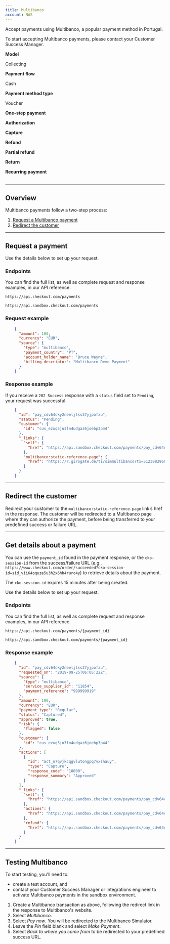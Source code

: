 ```yaml
---
title: Multibanco
account: NAS
---
```


Accept payments using Multibanco, a popular payment method in Portugal.

<TipBox variant="info">

To start accepting Multibanco payments, please contact your Customer Success Manager.

</TipBox>

<Table>
<TableBody>
<TableRow>
<TableCell withBackground>

**Model**

</TableCell>
<TableCell>

Collecting

</TableCell>
</TableRow>
<TableRow>
<TableCell withBackground>

**Payment flow**

</TableCell>
<TableCell>

Cash

</TableCell>
</TableRow>
<TableRow>
<TableCell withBackground>

**Payment method type**

</TableCell>
<TableCell>

Voucher

</TableCell>
</TableRow>
<TableRow>
<TableCell withBackground>

**One-step payment**

</TableCell>
<TableTicCell type="check"/>
</TableRow>
<TableRow>
<TableCell withBackground>

**Authorization**

</TableCell>
<TableTicCell type="error"/>
</TableRow>
<TableRow>
<TableCell withBackground>

**Capture**

</TableCell>
<TableTicCell type="error" />
</TableRow>
<TableRow>
<TableCell withBackground>

**Refund**

</TableCell>
<TableTicCell type="error" />
</TableRow>
<TableRow>
<TableCell withBackground>

**Partial refund**

</TableCell>
<TableTicCell type="error" />
</TableRow>
<TableRow>
<TableCell withBackground>

**Return**

</TableCell>
<TableTicCell tick="error" />
</TableRow>
<TableRow>
<TableCell withBackground>

**Recurring payment**

</TableCell>
<TableTicCell type="error" />
</TableRow>
</TableBody>
</Table>

---

## Overview

Multibanco payments follow a two-step process:

1.  [Request a Multibanco payment](#Request_a_payment)
2.  [Redirect the customer](#Redirect_the_customer)

---

## Request a payment

Use the details below to set up your request.

### Endpoints

You can find the full list, as well as complete request and response examples, in our <ExternalLink href="https://api-reference.checkout.com/preview/crusoe">API reference</ExternalLink>.

<tabs>
<tab title="Live">
<LineCodeWrapper type="post">

`https://api.checkout.com/payments`

</LineCodeWrapper>
</tab>
<tab title="Sandbox">
<LineCodeWrapper type="post">

`https://api.sandbox.checkout.com/payments`

</LineCodeWrapper>
</tab>
</tabs>

### Request example

```json
    {
      "amount": 100,
      "currency": "EUR",
      "source": {
        "type": "multibanco",
        "payment_country": "PT",
        "account_holder_name": "Bruce Wayne",
        "billing_descriptor": "Multibanco Demo Payment"
      }
    }
```

### Response example

If you receive a `202 Success` response with a `status` field set to `Pending`, your request was successful.

```json
    {
      "id": "pay_cdv64cky2neeljlss37yjpofzu",
      "status": "Pending",
      "customer": {
        "id": "cus_ezuq5ju3ln4udgaz6joebp3p44"
      },
      "_links": {
        "self": {
          "href": "https://api.sandbox.checkout.com/payments/pay_cdv64cky2neeljlss37yjpofzu"
        },
        "multibanco:static-reference-page": {
          "href": "https://r.girogate.de/ti/simmultibanco?tx=512308296&rs=y5XBJFK6UF0R7gcn4lcQlbtc5wD2ppQ1&cs=058d2f4cecebaf97933ac9fb465a517ab84395eca459900105526a823460a90a"
        }
      }
    }
```

---

## Redirect the customer

Redirect your customer to the `multibanco:static-reference-page` link’s href in the response. The customer will be redirected to a Multibanco page where they can authorize the payment, before being transferred to your predefined success or failure URL.

---

## Get details about a payment

You can use the `payment_id` found in the payment response, or the `cko-session-id` from the success/failure URL (e.g., `https://www.checkout.com/order/succeeded?cko-session-id=sid_vii64oquze5u3h2x6hh4rurc4y`) to retrieve details about the payment.

<TipBox variant="note">

The `cko-session-id` expires 15 minutes after being created.

</TipBox>

Use the details below to set up your request.

### Endpoints

You can find the full list, as well as complete request and response examples, in our <ExternalLink href="https://api-reference.checkout.com/preview/crusoe">API reference</ExternalLink>.

<tabs>
<tab title="Live" active>
<LineCodeWrapper type="get">

`https://api.checkout.com/payments/{payment_id}`

</LineCodeWrapper>
</tab>
<tab title="Sandbox">
<LineCodeWrapper type="get">

`https://api.sandbox.checkout.com/payments/{payment_id}`

</LineCodeWrapper>
</tab>
</tabs>

### Response example

```json
    {
      "id": "pay_cdv64cky2neeljlss37yjpofzu",
      "requested_on": "2019-09-25T06:05:22Z",
      "source": {
        "type": "multibanco",
        "service_supplier_id": "11854",
        "payment_reference": "999999919"
      },
      "amount": 100,
      "currency": "EUR",
      "payment_type": "Regular",
      "status": "Captured",
      "approved": true,
      "risk": {
        "flagged": false
      },
      "customer": {
        "id": "cus_ezuq5ju3ln4udgaz6joebp3p44"
      },
      "actions": [
        {
          "id": "act_n7qvjkcqgvlutongpq7vxshauy",
          "type": "Capture",
          "response_code": "10000",
          "response_summary": "Approved"
        }
      ],
      "_links": {
        "self": {
          "href": "https://api.sandbox.checkout.com/payments/pay_cdv64cky2neeljlss37yjpofzu"
        },
        "actions": {
          "href": "https://api.sandbox.checkout.com/payments/pay_cdv64cky2neeljlss37yjpofzu/actions"
        },
        "refund": {
          "href": "https://api.sandbox.checkout.com/payments/pay_cdv64cky2neeljlss37yjpofzu/refunds"
        }
      }
    }
```

---

## Testing Multibanco

<TipBox variant="note">

To start testing, you'll need to:

*   <ExternalLink href="https://www.checkout.com/get-test-account" >create a test account</ExternalLink>, and
*   contact your Customer Success Manager or Integrations engineer to activate Multibanco payments in the sandbox environment.

</TipBox>

1.  Create a Multibanco transaction as above, following the redirect link in the response to Multibanco's website.
2.  Select _Multibanco_.
3.  Select _Pay now_. You will be redirected to the Multibanco Simulator.
4.  Leave the _Pin_ field blank and select _Make Payment_.
5.  Select _Back to where you came from_ to be redirected to your predefined success URL.
